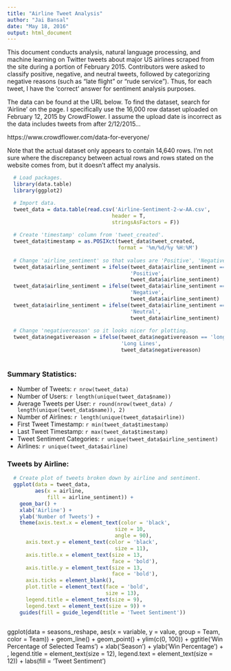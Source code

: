 ```yaml
---
title: "Airline Tweet Analysis"
author: "Jai Bansal"
date: "May 18, 2016"
output: html_document
---
```


This document conducts analysis, natural language processing, and machine learning on Twitter tweets about major US airlines scraped from the site during a portion of February 2015.
Contributors were asked to classify positive, negative, and neutral tweets, followed by categorizing negative reasons (such as "late flight" or "rude service").
Thus, for each tweet, I have the 'correct' answer for sentiment analysis purposes.

The data can be found at the URL below. To find the dataset, search for 'Airline' on the page. 
I specifically use the 16,000 row dataset uploaded on February 12, 2015 by CrowdFlower. 
I assume the upload date is incorrect as the data includes tweets from after 2/12/2015...

https://www.crowdflower.com/data-for-everyone/

Note that the actual dataset only appears to contain 14,640 rows. I'm not sure where the discrepancy between actual rows and rows stated on the website comes from, but it doesn't affect my analysis.

```r
  
  # Load packages.
  library(data.table)
  library(ggplot2)

  # Import data.
  tweet_data = data.table(read.csv('Airline-Sentiment-2-w-AA.csv', 
                                  header = T, 
                                  stringsAsFactors = F))
  
  # Create 'timestamp' column from 'tweet_created'.
  tweet_data$timestamp = as.POSIXct(tweet_data$tweet_created, 
                                    format = '%m/%d/%y %H:%M')
  
  # Change 'airline_sentiment' so that values are 'Positive', 'Negative', and 'Neutral' instead of 'positive', 'negative', and 'neutral'.
  tweet_data$airline_sentiment = ifelse(tweet_data$airline_sentiment == 'positive', 
                                        'Positive', 
                                        tweet_data$airline_sentiment)
  tweet_data$airline_sentiment = ifelse(tweet_data$airline_sentiment == 'negative', 
                                        'Negative', 
                                        tweet_data$airline_sentiment)
  tweet_data$airline_sentiment = ifelse(tweet_data$airline_sentiment == 'neutral', 
                                        'Neutral', 
                                        tweet_data$airline_sentiment)
  
  # Change 'negativereason' so it looks nicer for plotting.
  tweet_data$negativereason = ifelse(tweet_data$negativereason == 'longlines', 
                                     'Long Lines', 
                                     tweet_data$negativereason)
  
```

### Summary Statistics:

* Number of Tweets: `r nrow(tweet_data)`
* Number of Users: `r length(unique(tweet_data$name))`
* Average Tweets per User: `r round(nrow(tweet_data) / length(unique(tweet_data$name)), 2)`
* Number of Airlines: `r length(unique(tweet_data$airline))`
* First Tweet Timestamp: `r min(tweet_data$timestamp)`
* Last Tweet Timestamp: `r max(tweet_data$timestamp)`
* Tweet Sentiment Categories: `r unique(tweet_data$airline_sentiment)`
* Airlines: `r unique(tweet_data$airline)`

### Tweets by Airline:

```r

  # Create plot of tweets broken down by airline and sentiment.
  ggplot(data = tweet_data, 
         aes(x = airline, 
             fill = airline_sentiment)) +
    geom_bar() +
    xlab('Airline') +
    ylab('Number of Tweets') +
    theme(axis.text.x = element_text(color = 'black', 
                                   size = 10,
                                   angle = 90), 
      axis.text.y = element_text(color = 'black', 
                                   size = 11), 
      axis.title.x = element_text(size = 13, 
                                  face = 'bold'),
      axis.title.y = element_text(size = 13,
                                  face = 'bold'),
      axis.ticks = element_blank(),
      plot.title = element_text(face = 'bold', 
                                size = 13), 
      legend.title = element_text(size = 9), 
      legend.text = element_text(size = 9)) + 
    guides(fill = guide_legend(title = 'Tweet Sentiment'))
  
```

 ggplot(data = seasons_reshape, 
           aes(x = variable, 
               y = value, 
               group = Team,
               color = Team)) +
      geom_line() +
      geom_point() +
      ylim(c(0, 100)) +
      ggtitle('Win Percentage of Selected Teams') +
      xlab('Season') +
      ylab('Win Percentage') +
      , 
      legend.title = element_text(size = 12),
      legend.text = element_text(size = 12)) +
      labs(fill = 'Tweet Sentiment')

